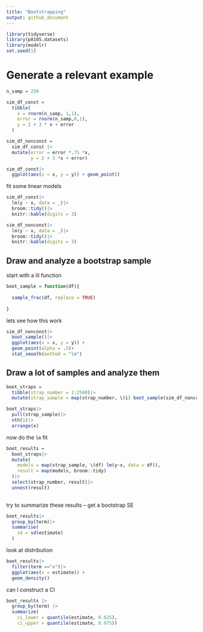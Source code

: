 ```yaml
---
title: "Bootstrapping"
output: github_document
---
```




```r
library(tidyverse)
library(p8105.datasets)
library(modelr)
set.seed(1)
```

# Generate a relevant example 
```r
n_samp = 250

sim_df_const = 
  tibble(
    x = rnorm(n_samp, 1,1),
    error = rnorm(n_samp,0,1),
    y = 2 + 3 * x + error
  )

sim_df_nonconst = 
  sim_df_const |>
  mutate(error = error *.75 *x,
         y = 2 + 3 *x + error)

sim_df_const|>
  ggplot(aes(x = x, y = y)) + geom_point()
```


fit some linear models

```r
sim_df_const|>
  lm(y ~ x, data = _)|>
  broom::tidy()|>
  knitr::kable(digits = 3)

sim_df_nonconst|>
  lm(y ~ x, data = _)|>
  broom::tidy()|>
  knitr::kable(digits = 3)
```


## Draw and analyze a bootstrap sample

start with a lil function

```r
boot_sample = function(df){
  
  sample_frac(df, replace = TRUE)
  
}
```

lets see how this work

```r
sim_df_nonconst|>
  boot_sample()|>
  ggplot(aes(x = x, y = y)) + 
  geom_point(alpha = .5)+
  stat_smooth(method = "lm")
```

## Draw a lot of samples and analyze them
```r
boot_straps = 
  tibble(strap_number = 1:2500)|>
  mutate(strap_sample = map(strap_number, \(i) boot_sample(sim_df_nonconst)))

boot_straps|>
  pull(strap_sample)|>
  nth(1)|>
  arrange(x)
```


now do the `lm` fit

```r
boot_results = 
  boot_straps|>
  mutate(
    models = map(strap_sample, \(df) lm(y~x, data = df)),
    result = map(models, broom::tidy)
  )|>
  select(strap_number, result)|>
  unnest(result)
    
```

try to summarize these results -- get a bootstrap SE

```r
boot_results|>
  group_by(term)|>
  summarise(
    sd = sd(estimate)
  )
```

look at distribution
```r
boot_results|>
  filter(term =="x")|>
  ggplot(aes(x = estimate)) +
  geom_density()
```

can I construct a CI

```r
boot_results |> 
  group_by(term) |> 
  summarize(
    ci_lower = quantile(estimate, 0.025), 
    ci_upper = quantile(estimate, 0.975))
```


